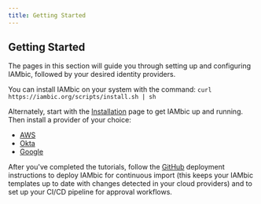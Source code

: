 ```yaml
---
title: Getting Started
---
```

## Getting Started

The pages in this section will guide you through setting up and configuring IAMbic, followed by your desired identity providers.

You can install IAMbic on your system with the command: `curl https://iambic.org/scripts/install.sh | sh`

Alternately, start with the [Installation](/getting_started/install_and_configure) page to get IAMbic up and running. Then install a provider of your choice:

* [AWS](/getting_started/aws)
* [Okta](/getting_started/okta)
* [Google](/getting_started/google)

After you've completed the tutorials, follow the [GitHub](/getting_started/github) deployment instructions to deploy IAMbic for continuous import (this keeps your IAMbic templates up to date with changes detected in your cloud providers) and to set up your CI/CD pipeline for approval workflows.
